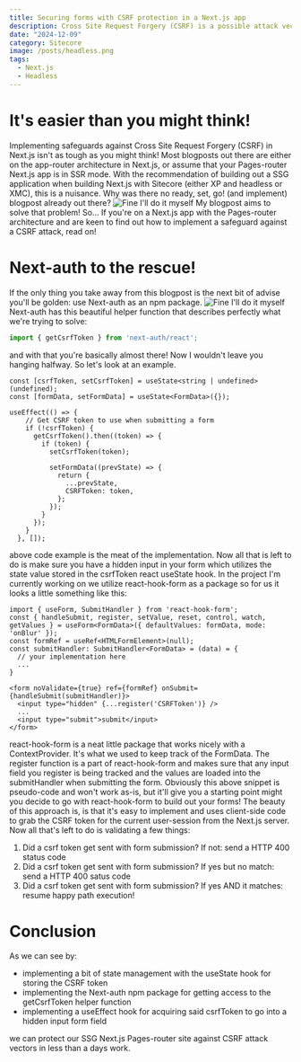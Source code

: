 ```yaml
---
title: Securing forms with CSRF protection in a Next.js app
description: Cross Site Request Forgery (CSRF) is a possible attack vector to your site to which you want to safeguard. Techniques in standard server based SSR websites are well documented. How does safeguarding your site when it is statically generated work though? Read more and find out!
date: "2024-12-09"
category: Sitecore
image: /posts/headless.png
tags:
  - Next.js
  - Headless
---
```


# It's easier than you might think!
Implementing safeguards against Cross Site Request Forgery (CSRF) in Next.js isn't as tough as you might think! 
Most blogposts out there are either on the app-router architecture in Next.js, or assume that your Pages-router Next.js app is in SSR mode. 
With the recommendation of building out a SSG application when building Next.js with Sitecore (either XP and headless or XMC), this is a nuisance.
Why was there no ready, set, go! (and implement) blogpost already out there?
<Image
  src="/posts/doitmyself.webp"
  alt="Fine I'll do it myself"
/>
My blogpost aims to solve that problem! 
So... If you're on a Next.js app with the Pages-router architecture and are keen to find out how to implement a safeguard against a CSRF attack, read on!

# Next-auth to the rescue!
If the only thing you take away from this blogpost is the next bit of advise you'll be golden: use Next-auth as an npm package.
<Image 
  src="/posts/itjustworks.webp"
  alt="Fine I'll do it myself"
/>
Next-auth has this beautiful helper function that describes perfectly what we're trying to solve:
```ts:oneliner.ts
import { getCsrfToken } from 'next-auth/react';
```
and with that you're basically almost there! 
Now I wouldn't leave you hanging halfway. So let's look at an example.


```ts:exampleForm.tsx showLineNumbers
const [csrfToken, setCsrfToken] = useState<string | undefined>(undefined);
const [formData, setFormData] = useState<FormData>({});

useEffect(() => {
    // Get CSRF token to use when submitting a form
    if (!csrfToken) {
      getCsrfToken().then((token) => {
        if (token) {
          setCsrfToken(token);

          setFormData((prevState) => {
            return {
              ...prevState,
              CSRFToken: token,
            };
          });
        }
      });
    }
  }, []);
```

above code example is the meat of the implementation. 
Now all that is left to do is make sure you have a hidden input in your form which utilizes the state value stored in the csrfToken react useState hook.
In the project I'm currently working on we utilize react-hook-form as a package so for us it looks a little something like this:

```ts:hidden-input.tsx showLineNumbers
import { useForm, SubmitHandler } from 'react-hook-form';
const { handleSubmit, register, setValue, reset, control, watch, getValues } = useForm<FormData>({ defaultValues: formData, mode: 'onBlur' });
const formRef = useRef<HTMLFormElement>(null);
const submitHandler: SubmitHandler<FormData> = (data) = {
  // your implementation here
  ...
}
    
<form noValidate={true} ref={formRef} onSubmit={handleSubmit(submitHandler)}>
  <input type="hidden" {...register('CSRFToken')} />
  ...
  <input type="submit">submit</input>
</form>
```

react-hook-form is a neat little package that works nicely with a ContextProvider.
It's what we used to keep track of the FormData. 
The register function is a part of react-hook-form and makes sure that any input field you register is being tracked and the values are loaded into the submitHandler when submitting the form.
Obviously this above snippet is pseudo-code and won't work as-is, but it'll give you a starting point might you decide to go with react-hook-form to build out your forms!
The beauty of this approach is, is that it's easy to implement and uses client-side code to grab the CSRF token for the current user-session from the Next.js server.
Now all that's left to do is validating a few things: 
1. Did a csrf token get sent with form submission? If not: send a HTTP 400 status code
2. Did a csrf token get sent with form submission? If yes but no match: send a HTTP 400 satus code
3. Did a csrf token get sent with form submission? If yes AND it matches: resume happy path execution!

# Conclusion
As we can see by: 
- implementing a bit of state management with the useState hook for storing the CSRF token 
- implementing the Next-auth npm package for getting access to the getCsrfToken helper function
- implementing a useEffect hook for acquiring said csrfToken to go into a hidden input form field

we can protect our SSG Next.js Pages-router site against CSRF attack vectors in less than a days work.
